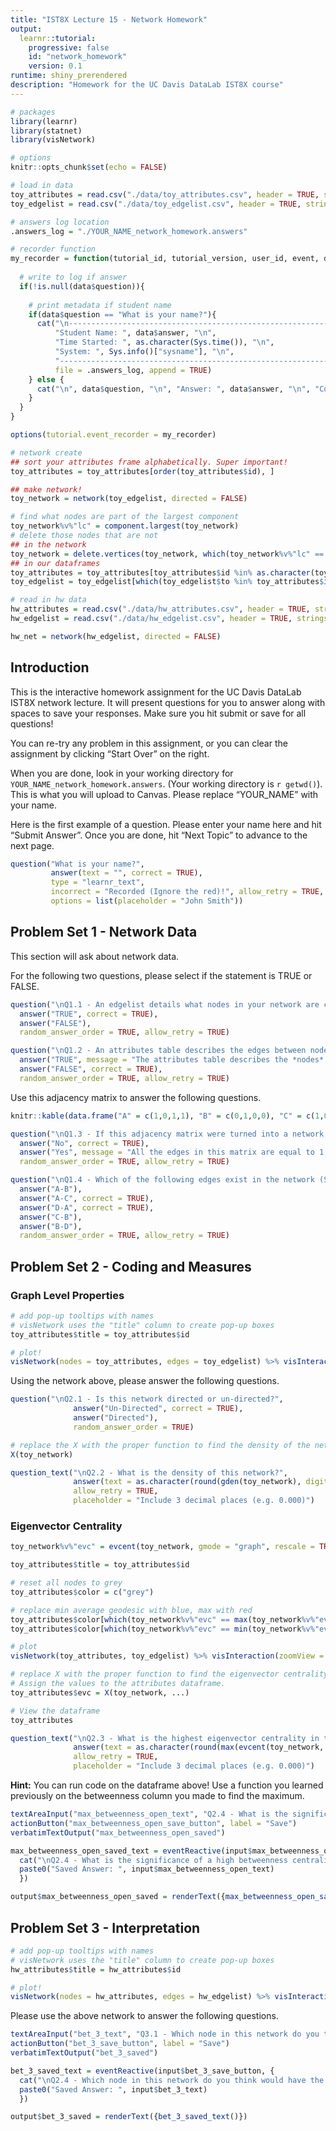```yaml
---
title: "IST8X Lecture 15 - Network Homework"
output:
  learnr::tutorial:
    progressive: false
    id: "network_homework"
    version: 0.1
runtime: shiny_prerendered
description: "Homework for the UC Davis DataLab IST8X course"
---
```


```r
# packages
library(learnr)
library(statnet)
library(visNetwork)

# options
knitr::opts_chunk$set(echo = FALSE)

# load in data
toy_attributes = read.csv("./data/toy_attributes.csv", header = TRUE, stringsAsFactors = FALSE)
toy_edgelist = read.csv("./data/toy_edgelist.csv", header = TRUE, stringsAsFactors = FALSE)

# answers log location
.answers_log = "./YOUR_NAME_network_homework.answers"

# recorder function
my_recorder = function(tutorial_id, tutorial_version, user_id, event, data) {
  
  # write to log if answer
  if(!is.null(data$question)){
    
    # print metadata if student name
    if(data$question == "What is your name?"){
      cat("\n---------------------------------------------------------------\n",
          "Student Name: ", data$answer, "\n",
          "Time Started: ", as.character(Sys.time()), "\n",
          "System: ", Sys.info()["sysname"], "\n",
          "---------------------------------------------------------------\n",
          file = .answers_log, append = TRUE)
    } else {
      cat("\n", data$question, "\n", "Answer: ", data$answer, "\n", "Correct? ", data$correct, "\n", file = .answers_log, append = TRUE)
    }
  }
}

options(tutorial.event_recorder = my_recorder)

# network create
## sort your attributes frame alphabetically. Super important!
toy_attributes = toy_attributes[order(toy_attributes$id), ]

## make network!
toy_network = network(toy_edgelist, directed = FALSE)

# find what nodes are part of the largest component
toy_network%v%"lc" = component.largest(toy_network)
# delete those nodes that are not
## in the network
toy_network = delete.vertices(toy_network, which(toy_network%v%"lc" == FALSE))
## in our dataframes
toy_attributes = toy_attributes[toy_attributes$id %in% as.character(toy_network%v%"vertex.names"),]
toy_edgelist = toy_edgelist[which(toy_edgelist$to %in% toy_attributes$id | toy_edgelist$from %in% toy_attributes$id),]

# read in hw data
hw_attributes = read.csv("./data/hw_attributes.csv", header = TRUE, stringsAsFactors = FALSE)
hw_edgelist = read.csv("./data/hw_edgelist.csv", header = TRUE, stringsAsFactors = FALSE)

hw_net = network(hw_edgelist, directed = FALSE)
```

## Introduction

This is the interactive homework assignment for the UC Davis DataLab IST8X network lecture. It will present questions for you to answer along with spaces to save your responses. Make sure you hit submit or save for all questions!

You can re-try any problem in this assignment, or you can clear the assignment by clicking "Start Over" on the right.

When you are done, look in your working directory for `YOUR_NAME_network_homework.answers`. (Your working directory is `r getwd()`). This is what you will upload to Canvas. Please replace "YOUR_NAME" with your name.

Here is the first example of a question. Please enter your name here and hit "Submit Answer". Once you are done, hit "Next Topic" to advance to the next page.

```r
question("What is your name?",
         answer(text = "", correct = TRUE),
         type = "learnr_text",
         incorrect = "Recorded (Ignore the red)!", allow_retry = TRUE, try_again_button = "Re-enter Name",
         options = list(placeholder = "John Smith"))
```

## Problem Set 1 - Network Data

This section will ask about network data.

For the following two questions, please select if the statement is TRUE or FALSE.

```r
question("\nQ1.1 - An edgelist details what nodes in your network are connected.",
  answer("TRUE", correct = TRUE),
  answer("FALSE"),
  random_answer_order = TRUE, allow_retry = TRUE)
```

```r
question("\nQ1.2 - An attributes table describes the edges between nodes (weights, frequency, etc.).",
  answer("TRUE", message = "The attributes table describes the *nodes* not the edges. Edge information is stored in the edgelist or adjacency matrix."),
  answer("FALSE", correct = TRUE),
  random_answer_order = TRUE, allow_retry = TRUE)
```

Use this adjacency matrix to answer the following questions.

```r
knitr::kable(data.frame("A" = c(1,0,1,1), "B" = c(0,1,0,0), "C" = c(1,0,1,0), "D" = c(1,0,0,1), row.names = c("A", "B", "C", "D")))
```

```r
question("\nQ1.3 - If this adjacency matrix were turned into a network, would there be weighted edges?",
  answer("No", correct = TRUE),
  answer("Yes", message = "All the edges in this matrix are equal to 1, meaning they are imply binary yes/no rather than weighted."),
  random_answer_order = TRUE, allow_retry = TRUE)
```

```r
question("\nQ1.4 - Which of the following edges exist in the network (Select all that apply)?",
  answer("A-B"),
  answer("A-C", correct = TRUE),
  answer("D-A", correct = TRUE),
  answer("C-B"),
  answer("B-D"),
  random_answer_order = TRUE, allow_retry = TRUE)
```

## Problem Set 2 - Coding and Measures

### Graph Level Properties

```r
# add pop-up tooltips with names
# visNetwork uses the "title" column to create pop-up boxes
toy_attributes$title = toy_attributes$id

# plot!
visNetwork(nodes = toy_attributes, edges = toy_edgelist) %>% visInteraction(zoomView = FALSE)
```

Using the network above, please answer the following questions.

```r
question("\nQ2.1 - Is this network directed or un-directed?",
              answer("Un-Directed", correct = TRUE),
              answer("Directed"),
              random_answer_order = TRUE)
```

```r
# replace the X with the proper function to find the density of the network
X(toy_network)
```

```r
question_text("\nQ2.2 - What is the density of this network?",
              answer(text = as.character(round(gden(toy_network), digits = 3)), correct = TRUE),
              allow_retry = TRUE,
              placeholder = "Include 3 decimal places (e.g. 0.000)")
```

### Eigenvector Centrality

```r
toy_network%v%"evc" = evcent(toy_network, gmode = "graph", rescale = TRUE)

toy_attributes$title = toy_attributes$id

# reset all nodes to grey
toy_attributes$color = c("grey")

# replace min average geodesic with blue, max with red
toy_attributes$color[which(toy_network%v%"evc" == max(toy_network%v%"evc"))] = "red"
toy_attributes$color[which(toy_network%v%"evc" == min(toy_network%v%"evc"))] = "blue"

# plot
visNetwork(toy_attributes, toy_edgelist) %>% visInteraction(zoomView = FALSE)
```

```r
# replace X with the proper function to find the eigenvector centrality of nodes in the network.
# Assign the values to the attributes dataframe.
toy_attributes$evc = X(toy_network, ...)

# View the dataframe
toy_attributes
```

```r
question_text("\nQ2.3 - What is the highest eigenvector centrality in the above network?",
              answer(text = as.character(round(max(evcent(toy_network, gmode = "graph", rescale = TRUE)), digits = 3)), correct = TRUE),
              allow_retry = TRUE,
              placeholder = "Include 3 decimal places (e.g. 0.000)")
```

<div id="max_betweenness_code-hint">
**Hint:** You can run code on the dataframe above! Use a function you learned previously on the betweenness column you made to find the maximum.
</div>

```r
textAreaInput("max_betweenness_open_text", "Q2.4 - What is the significance of a high eigenvector centrality score?")
actionButton("max_betweenness_open_save_button", label = "Save")
verbatimTextOutput("max_betweenness_open_saved")
```

```r
max_betweenness_open_saved_text = eventReactive(input$max_betweenness_open_save_button, {
  cat("\nQ2.4 - What is the significance of a high betweenness centrality score?\n", input$max_betweenness_open_text, file = .answers_log, append = TRUE)
  paste0("Saved Answer: ", input$max_betweenness_open_text)
  })

output$max_betweenness_open_saved = renderText({max_betweenness_open_saved_text()})
```

## Problem Set 3 - Interpretation

```r
# add pop-up tooltips with names
# visNetwork uses the "title" column to create pop-up boxes
hw_attributes$title = hw_attributes$id

# plot!
visNetwork(nodes = hw_attributes, edges = hw_edgelist) %>% visInteraction(zoomView = FALSE)
```

Please use the above network to answer the following questions.

```r
textAreaInput("bet_3_text", "Q3.1 - Which node in this network do you think has the highest betweenness centrality score? Why? (Hover over the nodes to see names)")
actionButton("bet_3_save_button", label = "Save")
verbatimTextOutput("bet_3_saved")
```

```r
bet_3_saved_text = eventReactive(input$bet_3_save_button, {
  cat("\nQ2.4 - Which node in this network do you think would have the highest betweenness centrality score? Why?\n", input$bet_3_text, file = .answers_log, append = TRUE)
  paste0("Saved Answer: ", input$bet_3_text)
  })

output$bet_3_saved = renderText({bet_3_saved_text()})
```





